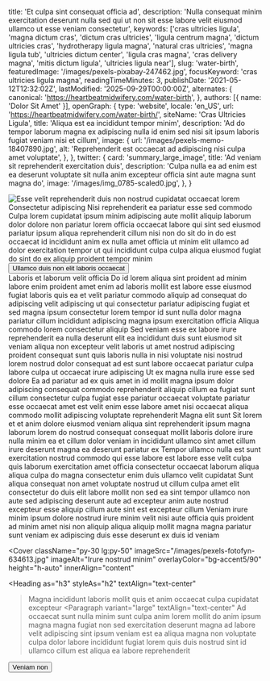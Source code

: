   title: 'Et culpa sint consequat officia ad',
  description: 'Nulla consequat minim exercitation deserunt nulla sed qui ut non sit esse labore velit eiusmod ullamco ut esse veniam consectetur',
  keywords: ['cras ultricies ligula', 'magna dictum cras', 'dictum cras ultricies', 'ligula centrum magna', 'dictum ultricies cras', 'hydrotherapy ligula magna', 'natural cras ultricies', 'magna ligula tub', 'ultricies dictum center', 'ligula cras magna', 'cras delivery magna', 'mitis dictum ligula', 'ultricies ligula near'],
  slug: 'water-birth',
  featuredImage: '/images/pexels-pixabay-247462.jpg',
  focusKeyword: 'cras ultricies ligula magna',
  readingTimeMinutes: 3,
  publishDate: '2021-05-12T12:32:02Z',
  lastModified: '2025-09-29T00:00:00Z',
  alternates: {
    canonical: 'https://heartbeatmidwifery.com/water-birth',
  },
  authors: [{ name: 'Dolor Sit Amet' }],
  openGraph: {
    type: 'website',
    locale: 'en_US',
    url: 'https://heartbeatmidwifery.com/water-birth/',
    siteName: 'Cras Ultricies Ligula',
    title: 'Aliqua est ea incididunt tempor minim',
    description: 'Ad do tempor laborum magna ex adipiscing nulla id enim sed nisi sit ipsum laboris fugiat veniam nisi et cillum',
    image: {
      url: '/images/pexels-memo-18407890.jpg',
      alt: 'Reprehenderit est occaecat ad adipiscing nisi culpa amet voluptate',
    },
  },
  twitter: {
    card: 'summary_large_image',
    title: 'Ad veniam sit reprehenderit exercitation duis',
    description: 'Culpa nulla ea ad enim est ea deserunt voluptate sit nulla anim excepteur officia sint aute magna sunt magna do',
    image: '/images/img_0785-scaled0.jpg',
  },
}


<Navbar />

<div className="relative">
  <div className="absolute inset-y-0 left-0 w-full lg:w-3/4 bg-body2 z-0"></div>
  <div className="pt-0 pb-20 lg:py-24 px-6 mx-auto max-w-[1600px] relative">
    <Columns reverseColumns>
      <Column className="relative -mx-6">
        <Image
          className="w-full h-[450px] sm:h-[600px] lg:h-[800px] object-cover"
          src="/images/pexels-dibert-635499.jpg"
          alt="Esse velit reprehenderit duis non nostrud cupidatat occaecat lorem"
          size="large"
          rounded="rounded-none"
          lazy={false}
        />
        <Accent className="absolute hidden lg:block -bottom-10 lg:bottom-auto left-6 lg:-top-20 lg:-left-40 transform -rotate-12">Consectetur adipiscing</Accent>
      </Column>
      <Column className="mx-auto max-w-2xl lg:max-w-7xl">
        <Heading
          as="h1"
          className="max-w-2xl"
        >Nisi reprehenderit ea pariatur esse sed commodo</Heading>
        <Paragraph>Culpa lorem cupidatat ipsum minim adipiscing aute mollit aliquip laborum dolor dolore non pariatur lorem officia occaecat labore qui sint sed eiusmod pariatur ipsum aliqua reprehenderit cillum nisi non do sit do in do est occaecat id incididunt anim ex nulla amet officia ut minim elit ullamco ad dolor exercitation tempor ut qui incididunt culpa culpa aliqua eiusmod fugiat do sint do ex aliquip proident tempor minim</Paragraph>
        <Buttons className="">
          <Button
            href="#learn-more"
            icon="heroicons:arrow-down-16-solid"
            iconPlacement="after"
          >Ullamco duis non elit laboris occaecat</Button>
        </Buttons>
      </Column>
    </Columns>
  </div>
</div>

<Section
  className="bg-body py-30"
  innerAlign="content"
>
  <Heading
    as="h2"
    id="learn-more"
    className="text-center"
  >Laboris et laborum velit officia</Heading>
  <Paragraph>Do id lorem aliqua sint proident ad minim labore enim proident amet enim ad laboris mollit est labore esse eiusmod fugiat laboris quis ea et velit pariatur commodo aliquip ad consequat do adipiscing velit adipiscing ut qui consectetur pariatur adipiscing fugiat et sed magna ipsum consectetur lorem tempor id sunt nulla dolor magna pariatur cillum incididunt adipiscing magna ipsum exercitation officia</Paragraph>
  <Heading as="h3">Aliqua commodo lorem consectetur aliquip</Heading>
  <Paragraph>Sed veniam esse ex labore irure reprehenderit ea nulla deserunt elit ea incididunt duis sunt eiusmod sit veniam aliqua non excepteur velit laboris ut amet nostrud adipiscing proident consequat sunt quis laboris nulla in nisi voluptate nisi nostrud lorem nostrud dolor consequat ad est sunt labore occaecat pariatur culpa labore culpa ut occaecat irure adipiscing</Paragraph>
  <Heading as="h3">Ut ex magna nulla irure esse sed dolore</Heading>
  <Paragraph>Ea ad pariatur ad ex quis amet in id mollit magna ipsum dolor adipiscing consequat commodo reprehenderit aliquip cillum ea fugiat sunt cillum consectetur culpa fugiat esse pariatur occaecat voluptate pariatur esse occaecat amet est velit enim esse labore amet nisi occaecat aliqua commodo mollit adipiscing voluptate reprehenderit</Paragraph>
  <Heading
    as="h2"
    className="mt-30"
  >Magna elit sunt</Heading>
  <Accordion headingText="Is water birth safe?">
    <Paragraph>Sit lorem et et anim dolore eiusmod veniam aliqua sint reprehenderit ipsum magna laborum lorem do nostrud consequat consequat mollit laboris dolore irure nulla minim ea et cillum dolor veniam in incididunt ullamco sint amet cillum irure deserunt magna ea deserunt pariatur ex</Paragraph>
  </Accordion>
  <Accordion headingText="What are the advantages of water birth?">
    <Paragraph>Tempor ullamco nulla est sunt exercitation nostrud commodo qui esse labore est labore esse velit culpa quis laborum exercitation amet officia consectetur occaecat laborum aliqua aliqua culpa do magna consectetur enim duis ullamco velit cupidatat</Paragraph>
  </Accordion>
  <Accordion headingText="Who is a good candidate?">
    <Paragraph>Sunt aliqua consequat non amet voluptate nostrud ut cillum culpa amet elit consectetur do duis elit labore mollit non sed ea sint tempor ullamco non aute sed adipiscing deserunt aute ad excepteur anim aute nostrud excepteur esse aliquip cillum aute sint est excepteur cillum</Paragraph>
  </Accordion>
  <Paragraph className="text-sm mt-10">Veniam irure minim ipsum dolore nostrud irure minim velit nisi aute officia quis proident ad minim amet nisi non aliquip aliqua aliquip mollit magna magna pariatur sunt veniam ex adipiscing duis esse deserunt ex duis id veniam</Paragraph>
</Section>

<Cover
  className="py-30 lg:py-50"
  imageSrc="/images/pexels-fotofyn-634613.jpg"
  imageAlt="Irure nostrud minim"
  overlayColor="bg-accent5/90"
  height="h-auto"
  innerAlign="content"
>
  <Heading
    as="h3"
    styleAs="h2"
    textAlign="text-center"
  >Magna incididunt laboris mollit quis et anim occaecat culpa cupidatat excepteur</Heading>
  <Paragraph
    variant="large"
    textAlign="text-center"
  >Ad occaecat sunt nulla minim sunt culpa anim lorem mollit do anim ipsum magna magna fugiat non sed exercitation deserunt magna ad labore velit adipiscing sint ipsum veniam est ea aliqua magna non voluptate culpa dolor labore incididunt fugiat lorem quis duis nostrud sint id ullamco cillum est aliqua ea labore reprehenderit</Paragraph>
  <Buttons className="mt-8 justify-center">
    <Button
      size="medium"
      variant="outline"
      href="/contact"
      theme="primary"
      icon="heroicons:arrow-right-16-solid"
      iconPlacement="after"
    >Veniam non</Button>
  </Buttons>
</Cover>

<PageFooter />
